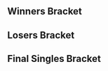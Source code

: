 {{DISPLAYTITLE:UCI Quarterly 2: Singles Bracket}}{{SetGame|melee}}
{{tabs static
|name1=Overview
|link1=UCI Quarterly/2
|name2=Singles Bracket
|link2=UCI Quarterly/2/Singles Bracket
|name3=Doubles Bracket
|link3=UCI Quarterly/2/Doubles Bracket
|This=2
}}
==Winners Bracket==
{{16DEWBracketA2
|column-width=150
<!-- Ro16 -->
|r1m1p1=MacD |r1m1p1flag=us |r1m1p1score=2
|r1m1p2=Videowaffles |r1m1p2flag=us |r1m1p2score=0
|r1m1win=1

|r1m2p1=Zeo |r1m2p1flag=us |r1m2p1score=0
|r1m2p2=KoopaTroopa895 |r1m2p2flag=us |r1m2p2score=2
|r1m2win=2

|r1m3p1=Squid |r1m3p1flag=us |r1m3p1score=2
|r1m3p2=Pajama Sam |r1m3p2flag=us |r1m3p2score=0
|r1m3win=1

|r1m4p1=ARMY |r1m4p1flag=us |r1m4p1score=2
|r1m4p2=Anto |r1m4p2flag=us |r1m4p2score=0
|r1m4win=1

|r1m5p1=Captain Faceroll |r1m5p1flag=us |r1m5p1score=2
|r1m5p2=Hulka |r1m5p2flag=us |r1m5p2score=0
|r1m5win=1

|r1m6p1=PsychoMidget |r1m6p1flag=us |r1m6p1score=0
|r1m6p2=Dr. Light |r1m6p2flag=us |r1m6p2score=2
|r1m6win=2

|r1m7p1=Captain Smuckers |r1m7p1flag=us |r1m7p1score=2
|r1m7p2=Oli |r1m7p2flag=us |r1m7p2score=0
|r1m7win=1

|r1m8p1=LuigiKid |r1m8p1flag=us |r1m8p1score=2
|r1m8p2=Trichael Man |r1m8p2flag=us |r1m8p2score=0
|r1m8win=1

<!-- QUARTERFINALS -->
|r2m1p1=MacD |r2m1p1flag=us |r2m1p1score=2
|r2m1p2=KoopaTroopa895 |r2m1p2flag=us |r2m1p2score=0
|r2m1win=1

|r2m2p1=Squid |r2m2p1flag=us |r2m2p1score=1
|r2m2p2=ARMY |r2m2p2flag=us |r2m2p2score=2
|r2m2win=2

|r2m3p1=Captain Faceroll |r2m3p1flag=us |r2m3p1score=2
|r2m3p2=Dr. Light |r2m3p2flag=us |r2m3p2score=0
|r2m3win=1

|r2m4p1=Captain Smuckers |r2m4p1flag=us |r2m4p1score=2
|r2m4p2=LuigiKid |r2m4p2flag=us |r2m4p2score=1
|r2m4win=1

<!-- SEMIFINALS -->
|r3m1p1=MacD |r3m1p1flag=us |r3m1p1score=3
|r3m1p2=ARMY |r3m1p2flag=us |r3m1p2score=0
|r3m1win=1

|r3m2p1=Captain Faceroll |r3m2p1flag=us |r3m2p1score=3
|r3m2p2=Captain Smuckers |r3m2p2flag=us |r3m2p2score=2
|r3m2win=1
}}
==Losers Bracket==
{{32DELBracketSmwA
|column-width=150
|tourneylink=UCI Quarterly/2
|tourneyname=UCI Quarterly 2
|l1placement=25-32
|l2placement=17-24
|l3placement=13-16
|l4placement=9-12
|l5placement=7-8
|l6placement=5-6

|l1m1p1=Punk |l1m1p1flag=us |l1m1p1score=2 |l1m1win=1
|l1m1p2=AdamCS |l1m1p2flag=us |l1m1p2score=0
|l1m2p1=FanOfHugsFan |l1m2p1flag=us |l1m2p1score=0 |l1m2win=2
|l1m2p2=ff3 |l1m2p2flag=us |l1m2p2score=2
|l1m3p1=Tristan's Rule |l1m3p1flag=us |l1m3p1score=0 |l1m3win=2
|l1m3p2=DonB |l1m3p2flag=au |l1m3p2score=2
|l1m4p1=Jago |l1m4p1flag=us |l1m4p1score=1 |l1m4win=2
|l1m4p2=Guluheend |l1m4p2flag=us |l1m4p2score=2
|l1m5p1=Daddy |l1m5p1flag=us |l1m5p1score=2 |l1m5win=1
|l1m5p2=Mchi |l1m5p2flag=us |l1m5p2score=0
|l1m6p1=YAMS |l1m6p1flag=us |l1m6p1score=0 |l1m6win=2
|l1m6p2=Neeco |l1m6p2flag=us |l1m6p2score=2
|l1m7p1=Combofest |l1m7p1flag=us |l1m7p1score=2 |l1m7win=1
|l1m7p2=Sway |l1m7p2flag=us |l1m7p2score=0
|l1m8p1=BlueBuddy |l1m8p1flag=us |l1m8p1score=0 |l1m8win=2
|l1m8p2=Dolla bill Bill |l1m8p2flag=us |l1m8p2score=2

|l2m1p1=Anto |l2m1p1flag=us |l2m1p1score=0 |l2m1win=2
|l2m1p2=Punk |l2m1p2flag=us |l2m1p2score=2
|l2m2p1=Pajama Sam |l2m2p1flag=us |l2m2p1score=0 |l2m2win=2
|l2m2p2=ff3 |l2m2p2flag=us |l2m2p2score=2
|l2m3p1=Zeo |l2m3p1flag=us |l2m3p1score=2 |l2m3win=1
|l2m3p2=DonB |l2m3p2flag=au |l2m3p2score=0
|l2m4p1=Videowaffles |l2m4p1flag=us |l2m4p1score=0 |l2m4win=2
|l2m4p2=Guluheend |l2m4p2flag=us |l2m4p2score=2
|l2m5p1=Trichael Man |l2m5p1flag=us |l2m5p1score=2 |l2m5win=1
|l2m5p2=Daddy |l2m5p2flag=us |l2m5p2score=0
|l2m6p1=Oli |l2m6p1flag=us |l2m6p1score=2 |l2m6win=1
|l2m6p2=Neeco |l2m6p2flag=us |l2m6p2score=1
|l2m7p1=PsychoMidget |l2m7p1flag=us |l2m7p1score=2 |l2m7win=1
|l2m7p2=Combofest |l2m7p2flag=us |l2m7p2score=0
|l2m8p1=Hulka |l2m8p1flag=us |l2m8p1score=2 |l2m8win=1
|l2m8p2=Dolla bill Bill |l2m8p2flag=us |l2m8p2score=0

|l3m1p1=Punk |l3m1p1flag=us |l3m1p1score=2 |l3m1win=1
|l3m1p2=ff3 |l3m1p2flag=us |l3m1p2score=1
|l3m2p1=Zeo |l3m2p1flag=us |l3m2p1score=2 |l3m2win=1
|l3m2p2=Guluheend |l3m2p2flag=us |l3m2p2score=0
|l3m3p1=Trichael Man |l3m3p1flag=us |l3m3p1score=2 |l3m3win=1
|l3m3p2=Oli |l3m3p2flag=us |l3m3p2score=0
|l3m4p1=PsychoMidget |l3m4p1flag=us |l3m4p1score=2 |l3m4win=1
|l3m4p2=Hulka |l3m4p2flag=us |l3m4p2score=0

|l4m1p1=Dr. Light |l4m1p1flag=us |l4m1p1score=2 |l4m1win=1
|l4m1p2=Punk |l4m1p2flag=us |l4m1p2score=0
|l4m2p1=LuigiKid |l4m2p1flag=us |l4m2p1score=2 |l4m2win=1
|l4m2p2=Zeo |l4m2p2flag=us |l4m2p2score=0
|l4m3p1=KoopaTroopa895 |l4m3p1flag=us |l4m3p1score=2 |l4m3win=1
|l4m3p2=Trichael Man |l4m3p2flag=us |l4m3p2score=1
|l4m4p1=Squid |l4m4p1flag=us |l4m4p1score=1 |l4m4win=2
|l4m4p2=PsychoMidget |l4m4p2flag=us |l4m4p2score=2

|l5m1p1=Dr. Light |l5m1p1flag=us |l5m1p1score=1 |l5m1win=2
|l5m1p2=LuigiKid |l5m1p2flag=us |l5m1p2score=2
|l5m2p1=KoopaTroopa895 |l5m2p1flag=us |l5m2p1score=2 |l5m2win=2
|l5m2p2=PsychoMidget |l5m2p2flag=us |l5m2p2score=3

|l6m1p1=ARMY |l6m1p1flag=us |l6m1p1score=2 |l6m1win=2
|l6m1p2=LuigiKid |l6m1p2flag=us |l6m1p2score=3
|l6m2p1=Captain Smuckers |l6m2p1flag=us |l6m2p1score=3 |l6m2win=1
|l6m2p2=PsychoMidget |l6m2p2flag=us |l6m2p2score=1
}}
<onlyinclude>
==Final Singles Bracket==
{{DEFinalSmwBracket
|tourneylink=UCI Quarterly/2
|tourneyname=UCI Quarterly 2
|l1placement=4
|r2placement=3
|r3loserplacement=2
|r3winnerplacement=1
|export_score=true

<!-- FROM WINNERS -->
|r1m1p1=MacD |r1m1p1flag=us |r1m1p1score=3
|r1m1p2=Captain Faceroll |r1m1p2flag=us |r1m1p2score=0
|r1m1win=1

<!-- FROM LOSERS -->
|l1m1p1=LuigiKid |l1m1p1flag=us |l1m1p1score=0
|l1m1p2=Captain Smuckers |l1m1p2flag=us |l1m1p2score=3
|l1m1win=2

<!-- LOSERS FINALS -->
|r2m1p1=Captain Faceroll |r2m1p1flag=us |r2m1p1score=0
|r2m1p2=Captain Smuckers |r2m1p2flag=us |r2m1p2score=3
|r2m1win=2

<!-- GRAND FINALS -->
|r3m1p1=MacD |r3m1p1flag=us |r3m1p1score=2 |r3m2p1score=2
|r3m1p2=Captain Smuckers |r3m1p2flag=us |r3m1p2score=3 |r3m2p2score=3
|r3m1win=2
}}
</onlyinclude>
